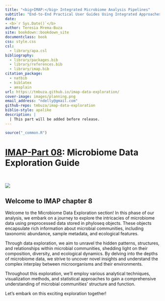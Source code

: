 ```yaml
--- 
title: "<big>IMAP:</big> Integrated Microbiome Analysis Pipelines"
subtitle: "End-to-End Practical User Guides Using Integrated Approaches"
date:
- <b>`r Sys.Date()`</b>
author: Teresia Mrema-Buza
site: bookdown::bookdown_site
documentclass: book
css: style.css
csl: 
  - library/apa.csl
bibliography:
  - library/packages.bib
  - library/references.bib
  - library/imap.bib
citation_package:
  - natbib
  - biblatex
  - amsplain
url: https://tmbuza.github.io/imap-data-exploration/
cover-image: images/planning.png
email_address: "ndelly@gmail.com"
github-repo: tmbuza/imap-data-exploration
biblio-style: apalike
description: |
  | This part will be added before release.
---
```


```r
source("_common.R")
```

<!-- # Google fonts -->
<link rel="preconnect" href="https://fonts.googleapis.com">
<link rel="preconnect" href="https://fonts.gstatic.com" crossorigin>
<link href="https://fonts.googleapis.com/css2?family=Anton" rel="stylesheet">
<link href="https://fonts.googleapis.com/css2?family=Roboto:wght@100;300;400;500;700,900&display=swap" rel="stylesheet">
<link href="https://fonts.googleapis.com/css2?family=Oswald:wght@300;400;700&display=swap" rel="stylesheet">
<link href="https://fonts.googleapis.com/css2?family=Merriweather:wght@300;400;700&display=swap" rel="stylesheet">
<link href="https://fonts.googleapis.com/css2?family=Montserrat:wght@100;200;300;400;700&display=swap" rel="stylesheet">

<!-- # CSS -->
<link rel="stylesheet" href="https://cdnjs.cloudflare.com/ajax/libs/font-awesome/5.15.3/css/all.min.css">
<link rel="stylesheet" href="https://cdnjs.cloudflare.com/ajax/libs/animate.css/4.1.1/animate.min.css">


# <u>IMAP-Part 08</u>: Microbiome Data Exploration Guide {-#data-exploration}

<br>

![](images/coders.png)
<br>

## Welcome to IMAP chapter 8 {-}

Welcome to the Microbiome Data Exploration section! In this phase of our analysis, we embark on a journey to explore the intricacies of microbiome data using preprocessed data stored in phyloseq objects. These objects encapsulate rich information about microbial communities, including taxonomic abundance, sample metadata, and ecological features.

Through data exploration, we aim to unravel the hidden patterns, structures, and relationships within microbial communities, shedding light on their composition, diversity, and ecological dynamics. By delving into the depths of microbiome data, we strive to uncover novel insights and understand the complex interplay between microorganisms and their environments.

Throughout this exploration, we'll employ various analytical techniques, visualization methods, and statistical approaches to gain a comprehensive understanding of microbial communities' structure and function. 

Let's embark on this exciting exploration together!

